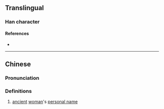 {{character info/new}}
==Translingual==

===Han character===
{{Han char|rn=38|rad=女|as=14|sn=17|four=|canj=VFFD|ids=⿰女榮}}

====References====
* {{Han ref|kx=0272.430|dkj=06820|hdz=21087.160|uh=5B2B|ud=23339}}

----

==Chinese==
{{zh-forms}}

===Pronunciation===
{{zh-pron
|m=róng
|c=wing4
|cat=
}}

===Definitions===
{{zh-hanzi}}

# [[ancient]] [[woman]]'s [[personal name]]